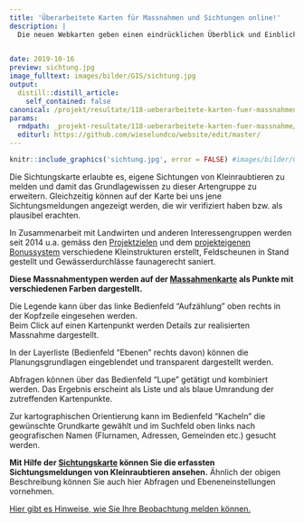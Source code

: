 ```yaml
---
title: 'Überarbeitete Karten für Massnahmen und Sichtungen online!'
description: |
  Die neuen Webkarten geben einen eindrücklichen Überblick und Einblick ins Projekt Wiesel & Co am Zimmerberg. Die Massahmenkarte zeigt stets den aktuellen Stand der realisierten Klein- und Grossstrukturen, der begleiteten faunagerechten Durchlasssanierungen und der sanierten Feldscheunen. Nicht nur der Ort der Massnahmen ist sichtbar, sondern es können auch einige weitere Infos abgefragt werden. 
  

date: 2019-10-16
preview: sichtung.jpg
image_fulltext: images/bilder/GIS/sichtung.jpg
output:
  distill::distill_article:
    self_contained: false
canonical: /projekt/resultate/118-ueberarbeitete-karten-fuer-massnahmen-und-sichtungen-online
params:
  rmdpath: _projekt-resultate/118-ueberarbeitete-karten-fuer-massnahme/118-ueberarbeitete-karten-fuer-massnahme.Rmd
  editurl: https://github.com/wieselundco/website/edit/master/
---
```



```r
knitr::include_graphics('sichtung.jpg', error = FALSE) #images/bilder/GIS/sichtung.jpg
```
   Die Sichtungskarte erlaubte es, eigene Sichtungen von Kleinraubtieren zu melden und damit das Grundlagewissen zu dieser Artengruppe zu erweitern. Gleichzeitig können auf der Karte bei uns jene Sichtungsmeldungen angezeigt werden, die wir verifiziert haben bzw. als plausibel erachten. 

  In Zusammenarbeit mit Landwirten und anderen Interessengruppen
werden seit 2014 u.a. gemäss den [Projektzielen](/Ausgangslage-und-Ziele.html)
und dem [projekteigenen Bonussystem](/Bonus.html) verschiedene Kleinstrukturen
erstellt, Feldscheunen in Stand gestellt und Gewässerdurchlässe
faunagerecht saniert.

**Diese Massnahmentypen werden auf der <a href='http://gis.lsfm.zhaw.ch/portal/apps/webappviewer/index.html?id=07f55f0607b7403ba9b937a546d285eb' target='_blank'>Massahmenkarte</a> als Punkte mit verschiedenen Farben dargestellt.**

Die Legende kann über das linke Bedienfeld "Aufzählung" oben rechts in
der Kopfzeile eingesehen werden.  
Beim Click auf einen Kartenpunkt werden Details zur realisierten
Massnahme dargestellt.

In der Layerliste (Bedienfeld "Ebenen" rechts davon) können die
Planungsgrundlagen eingeblendet und transparent dargestellt werden.

Abfragen können über das Bedienfeld "Lupe" getätigt und kombiniert
werden. Das Ergebnis erscheint als Liste und als blaue Umrandung der
zutreffenden Kartenpunkte.

Zur kartographischen Orientierung kann im Bedienfeld "Kacheln" die
gewünschte Grundkarte gewählt und im Suchfeld oben links nach
geografischen Namen (Flurnamen, Adressen, Gemeinden etc.) gesucht
werden. 

**Mit Hilfe
der <a href='http://gis.lsfm.zhaw.ch/portal/apps/webappviewer/index.html?id=ab36b8f1202244b7bdcc860e06be2270' target='_blank'>Sichtungskarte</a> können
Sie die erfassten Sichtungsmeldungen von Kleinraubtieren ansehen.**
Ähnlich der obigen Beschreibung können Sie auch hier Abfragen und Ebeneneinstellungen vornehmen.

[Hier gibt es Hinweise, wie Sie Ihre Beobachtung melden können.](Beobachtungen.html)


 

 

 

 

```r



```

<!--http://wieselundco.ch/projekt/resultate/118-ueberarbeitete-karten-fuer-massnahmen-und-sichtungen-online-->
